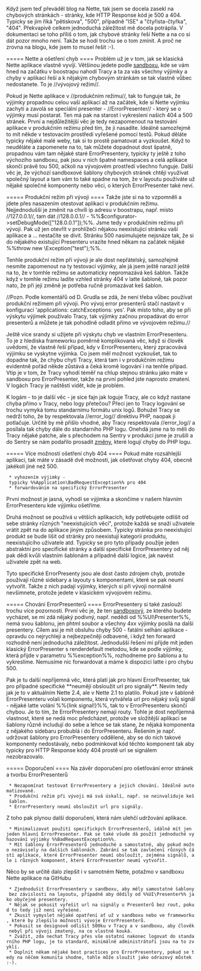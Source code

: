 Když jsem teď převáděl blog na Nette, tak jsem se docela zasekl na chybových stránkách - stránky, kde HTTP Response kód je 500 a 404. Typicky se jim říká "pětiskova", "500", případně "ISE" a "čtyřista-čtyřka", "404".
Překvapivě celkem jednoduchá záležitost mě docela potrápila. V dokumentaci se toho příliš o tom, jak chybové stránky řeší Nette a na co si dát pozor mnoho není. Takže se hodí trochu se o tom zmínit. A proč ne zrovna na blogu, kde jsem to musel řešit :-).

===== Nette a ošetření chyb ====
Problém už je v tom, jak se klasická Nette aplikace vlastně vyvíjí. Většinou jedete podle [[https://github.com/nette/sandbox|sandboxu]], kde se vám hned na začátku v boostrapu nahodí Tracy a ta za vás všechny výjimky a chyby v aplikaci řeší a k nějakým chybovým stránkám se tak vlastně vůbec nedostanete. To je //vývojový režim//.

Pokud je Nette aplikace v //produkčním režimu//, tak to funguje tak, že výjimky propadnou celou vaší aplikací až na začátek, kde si Nette vyjímku zachytí a zavolá se speciální presenter - //ErrorPresenter// - který se o výjimky musí postarat. Ten má pak na starost i vykreslení našich 404 a 500 stránek.
První a nejdůležitější věc je tedy nezapomenout na testování aplikace v produkčním režimu před tím, že ji nasadíte.
Ideálně samozřejmě to mít někde v testovacím prostředí vyřešené pomocí testů. Pokud děláte typicky nějaké malé weby, tak si to prostě pamatovat a vyzkoušet.
Když to neuděláte a zapomenete na to, tak můžete dopadnout dost špatně, propadnou vám tam nějaké staré ErrorPresentery, typicky ty ještě z toho výchozího sandboxu, pak jsou v nich špatné namespaces a celá aplikace skončí právě tou 500, ačkoli na vývojovém prostředí všechno funguje.
Další věc je, že výchozí sandboxové šablony chybových stránek chtějí využívat společný layout a tam vám to také spadne na tom, že v layoutu používáte už nějaké společné komponenty nebo věci, o kterých ErrorPresenter také neví.

===== Produkční režim při vývoji ====
Takže jste si na to vzpomněli a jdete přes nasazením otestovat aplikaci v produkčním režimu.
Nejjednodušší je změnit na chvíli ip adresu v boostrapu, např. místo //127.0.0.1//, tam dát //128.0.0.1// - %%$configurator->setDebugMode(["128.0.0.1"]);%%. Jsme tedy v produkčním režimu při vývoji.
Pak už jen otevřít v prohlížeči nějakou neexistující stránku vaší aplikace a ... nestačíte se divit. Stránku 500 nasimulujete nejsnáze tak, že si do nějakého existující Presenteru vrazíte hned někam na začátek nějaké %%throw new \Exception("test");%%.

Tenhle produkční režim při vývoji je ale dost nepřátelský, samozřejmě nesmíte zapomenout na ty testovací výjimky, ale já jsem ještě narazil ještě na to, že v tomhle režimu se automaticky nepromazává keš šablon. Takže když v tomhle režimu ladíte vzhled stránky 404 v latte šabloně, tak pozor nato, že při její změně je potřeba ručně promazávat keš šablon.

//Pozn. Podle komentářů od D. Grudla se zdá, že není třeba vůbec používat produkční režimem při vývoji. Pro vývoj error presenterů stačí nastavit v konfiguraci 'applications: catchExceptions: yes'. Pak místo toho, aby se při výskytu výjimek používalo Tracy, tak výjimky začnou propadávat do error presenterů a můžete je tak pohodlně odladit přímo ve vývojovém režimu.//

Ještě více srandy si užijete při výskytu chyb ve vlastním ErrorPresenteru. To je z hlediska frameworku poměrně komplikovaná věc, když si člověk uvědomí, že vlastně řeší případ, kdy v ErrorPresenteru, který zpracovává výjimku se vyskytne výjimka. Co jsem měl možnost vyzkoušet, tak to dopadne tak, že chybu chytí Tracy, která tam i v produkčním režimu evidentně pořád někde zůstává a čeká kromě logování i na tenhle případ. Vtip je v tom, že Tracy vyhodí téměř na chlup stejnou stránku jako máte v sandboxu pro ErrorPresenter, takže na první pohled jste naprosto zmatení. V logách Tracy je naštěstí vidět, kde je problém.

K logám - to je další věc - je sice fajn jak loguje Tracy, ale co když nastane chyba přímo v Tracy, nebo logy přetečou? Přeci jen to Tracy logování se trochu vymyká tomu standarnímu formátu unix logů.
Bohužel Tracy se nedrží toho, že by respektovala //error_log// direktivu PHP, naopak ji potlačuje. Určitě by mě přišlo vhodné, aby Tracy respektovala //error_log// a posílala tak chyby dále do standarního PHP logu. Onehdá jsme na to měli do Tracy nějaké patche, ale s přechodem na Sentry v produkci jsme je zrušili a do Sentry se nám podařilo prosadit [[https://github.com/getsentry/sentry-php/issues/177|změny]], které logují chyby do PHP logu.

===== Více možností ošetření chyb 404 ====
Pokud máte rozsáhlejší aplikaci, tak máte v zásadě dvě možnosti, jak ošetřovat chyby 404, obecně jakékoli jiné než 500.

  * vyhozením výjimky - typicky %%Application\BadRequestException%% pro 404
  * forwardováním na specifický ErrorPresenter

První možnost je jasná, vyhodí se výjimka a skončíme v našem hlavním ErrorPresenteru kde výjimku ošetříme.

Druhá možnost se používá u větších aplikacích, kdy potřebujete odlišit od sebe stránky různých "neexistujících věcí", protože každá se snaží uživatele vrátit zpět na do aplikace jiným způsobem. Typicky stránka pro neexistující produkt se bude lišit od stránky pro neexistují kategorii produktu, neexistujícího uživatele atd.
Typicky se pro tyto případy použije jeden abstraktní pro specifické stránky a další specifické ErrorPresentery od něj pak dědí kvůli vlastním šablonám a případně další logice, jak navést uživatele zpět na web.

Tyto specifické ErrorPresenty jsou ale dost často zdrojem chyb, protože používají různé sidebary a layouty s komponentami, které se pak neumí vytvořit. Takže z nich padají výjimky, kterých si při vývoji normálně nevšimnete, protože jedete v klasickém vývojovém režimu.

===== Chování ErrorPresenterů ====
ErrorPresentery si také zaslouží trochu více pozornosti. První věc je, že ten [[https://github.com/nette/sandbox/blob/3b30090ae000ba940099b293cab6b6bab5e22e90/app/presenters/ErrorPresenter.php|sandboxový]], ze kterého budete vycházet, se mi zdá nějaký podivný, např. nedědí od %%UI\Presenter%%, nemá svou šablonu, jen phtml soubor a všechny 4xx výjimky posílá na další presentery.
Cílem asi je mít obsluhu chyby 500 - fatální selhání aplikace - opravdu co nejrychleji a nejbezpečněji odbavené, i když ten forward rozhodně není jednoduchá záležitost. Jednodušší řešení mi přijde mít jeden klasický ErrorPresenter s renderdefault metodou, kde se podle výjimky, která přijde v parametru %%exception%%, rozhodneme pro šablonu a tu vykreslíme. Nemusíme nic forwardovat a máme k dispozici latte i pro chybu 500.

Pak je tu další nepříjemná věc, která platí jak pro hlavní ErrorPresenter, tak pro případné specifické **neumějí obsloužit url pro signály**. Nevím tedy jak je to v aktuálním Nette 2.4, ale v Nette 2.1 to platilo. Pokud jste v šabloně ErrorPresenteru volali komponentu, která vytvářela url pro nějaký svůj signál - nějaké latte volání %%{link signal!}%%, tak to v ErrorPresenteru skončí chybou. Je to tím, že ErrorPresentery nemají routy.
Tohle je dost nepříjemná vlastnost, které se nedá moc předcházet, protože ve složitější aplikaci se šablony různě includují do sebe a lehce se tak stane, že nějaká komponenta z nějakého sidebaru probublá i do ErrorPresenteru.
Řešením je např. udržovat šablony pro ErrorPresentery oddělené, aby se do nich takové komponenty nedostávaly, nebo podmínkovat kód těchto komponent tak aby typicky pro HTTP Response kódy 404 prostě url se signálem nezobrazovalo.

===== Doporučení ====
Na závěr doporučení pro ošetřování error stránek a tvorbu ErrorPresenterů

  * Nezapomínat testovat ErrorPresentery a jejich chování. Ideálně automatizovaně.
  * Produkční režim při vývoji má svá úskalí, např. se neinvaliduje keš šablon.
  * ErrorPresentery neumí obsloužit url pro signály.

Z toho pak plynou další doporučení, která nám ulehčí udržování aplikace.

  * Minimalizovat použití specifických ErrorPresenterů, idálně mít jen jeden hlavní ErrorPresenter. Pak se také všude dá použít jednoduché vyhazování výjimky %%BadRequestException%%.
  * Mít šablony ErrorPresenterů jednoduché a samostatné, aby pokud možno nezávisely na dalších šablonách. Zabrání se tak zavlečení různých částí aplikace, které ErrorPresenter neumí obsloužit, zejména signálů, ale i různých komponent, které ErrorPresenter neumí vytvořit.

Něco by se určitě dalo zlepšit i v samotném Nette, potažmo v sandboxu Nette aplikace na GitHubu

  * Zjednodušit ErrorPresentery v sandboxu, aby měly samostatné šablony bez závislosti na layoutu, případně aby dědily od %%UI\Presenter%% jako obyčejné presentery.
  * Nějak se pokusit vyřešit url na signály u Presenterů bez rout, pokud to tedy již není vyřešené.
  * Zkusit vymyslet nějaké opatření ať už v sandboxu nebo ve frameworku, které by zlepšilo možnosti vývoje ErrorPresenterů.
  * Pokusit se designově odlišit 500ku v Tracy a v sandboxu, aby člověk nebyl při vývoji zmatený, na co vlastně kouká.
  * Zvážit, zda nechat Tracy přes vše ostatní nakonec logovat do standarního PHP logu, je to standard, minimálně administrátoři jsou na to zvyklí.
  * Doplnit někam nějaké best practices pro ErrorPresentery, pokud se tedy na něčem komunita shodne, tohle může sloužit jako odrazový můstek :-).
